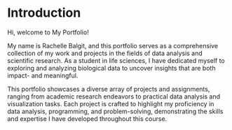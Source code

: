 # Introduction

Hi, welcome to My Portfolio!

My name is Rachelle Balgit, and this portfolio serves as a comprehensive collection of my work and projects in the fields of data analysis and scientific research. As a student in life sciences, I have dedicated myself to exploring and analyzing biological data to uncover insights that are both impact- and meaningful.

This portfolio showcases a diverse array of projects and assignments, ranging from academic research endeavors to practical data analysis and visualization tasks. Each project is crafted to highlight my proficiency in data analysis, programming, and problem-solving, demonstrating the skills and expertise I have developed throughout this course.
